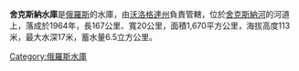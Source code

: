 '''舍克斯納水庫'''是[[俄羅斯|俄羅斯]]的水庫，由[[沃洛格達州|沃洛格達州]]負責管轄，位於[[舍克斯納河|舍克斯納河]]的河道上，落成於1964年，長167公里、寬20公里，面積1,670平方公里，海拔高度113米，最大水深17米，蓄水量6.5立方公里。

{{Russia-geo-stub}}
[[Category:俄羅斯水庫|Category:俄羅斯水庫]]